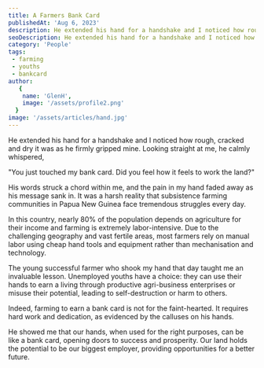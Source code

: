 ```yaml
---
title: A Farmers Bank Card
publishedAt: 'Aug 6, 2023'
description: He extended his hand for a handshake and I noticed how rough, cracked, and dry it was as he firmly gripped mine.
seoDescription: He extended his hand for a handshake and I noticed how rough, cracked, and dry it was as he firmly gripped mine.
category: 'People'
tags: 
 - farming
 - youths
 - bankcard
author:
   {
    name: 'GlenH',
    image: '/assets/profile2.png'
  }
image: '/assets/articles/hand.jpg'
---
```


He extended his hand for a handshake and I noticed how rough, cracked and dry it was as he firmly gripped mine. Looking straight at me, he calmly whispered, 

"You just touched my bank card. Did you feel how it feels to work the land?"

His words struck a chord within me, and the pain in my hand faded away as his message sank in. It was a harsh reality that subsistence farming communities in Papua New Guinea face tremendous struggles every day.

In this country, nearly 80% of the population depends on agriculture for their income and farming is extremely labor-intensive. Due to the challenging geography and vast fertile areas, most farmers rely on manual labor using cheap hand tools and equipment rather than mechanisation and technology.

The young successful farmer who shook my hand that day taught me an invaluable lesson. Unemployed youths have a choice: they can use their hands to earn a living through productive agri-business enterprises or misuse their potential, leading to self-destruction or harm to others.

Indeed, farming to earn a bank card is not for the faint-hearted. It requires hard work and dedication, as evidenced by the calluses on his hands.

He showed me that our hands, when used for the right purposes, can be like a bank card, opening doors to success and prosperity. Our land holds the potential to be our biggest employer, providing opportunities for a better future.